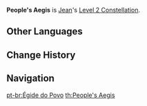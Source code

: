 {{Constellation Infobox
|image       = Constellation People's Aegis.png
|description = When Jean picks up an Elemental Orb/Particle, all party members have their Movement SPD and ATK SPD increased by 15% for 15s.
|level       = 2
|character   = Jean
|utility1    = ATK SPD
|utility2    = Movement SPD
}}
'''People's Aegis''' is [[Jean]]'s [[Level 2 Constellation]].
<!--
==Gameplay Notes==
-->

==Other Languages==
{{Other Languages
|en      = People's Aegis
|zhs     = 守护众人的坚盾
|zhs_rm  = Shǒuhù Zhòngrén de Jiāndùn
|zht     = 守護眾人的堅盾
|zht_rm  = Shǒuhù Zhòngrén de Jiāndùn
|zh_tl   = Shield Protecting People
|ja      = 人々を守る盾
|ja_rm   = Hitobito wo Mamoru Tate
|ja_tl   = Shield Protecting People
|ko      = 모든 이를 수호하는 방패
|ko_rm   = Modeun Ireul Suhohaneun Bangpae
|ko_tl   = Shield Protecting All of People
|es      = Escudo del pueblo
|es_tl   = People's Shield
|fr      = Égide du peuple
|fr_tl   = People's Aegis
|ru      = Братский щит
|ru_tl   = Brotherly Shield
|th      = People's Aegis
|vi      = Lá Khiên Bảo Vệ
|vi_tl   = Protective Shield
|de      = Schild des Volkes
|de_tl   = Shield of the People
|id      = People's Aegis
|pt      = Égide do Povo
|pt_tl   = Aegis of the People
}}

==Change History==
{{Change History|1.0}}

==Navigation==
{{Talent Navbox|Jean}}
[[pt-br:Égide do Povo]]
[[th:People's Aegis]]